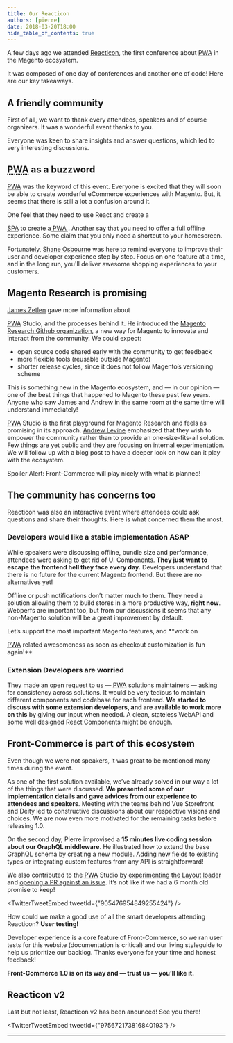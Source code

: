 ```yaml
---
title: Our Reacticon
authors: [pierre]
date: 2018-03-20T18:00
hide_table_of_contents: true
---
```


A few days ago we attended [Reacticon](http://reacticon.org/), the first
conference about <abbr title="Progressive Web Apps">PWA</abbr> in the Magento
ecosystem.

It was composed of one day of conferences and another one of code! Here are our
key takeaways.

<!-- truncate -->


## A friendly community

First of all, we want to thank every attendees, speakers and of course
organizers. It was a wonderful event thanks to you.

Everyone was keen to share insights and answer questions, which led to very
interesting discussions.

## <abbr title="Progressive Web App">PWA</abbr> as a buzzword

<abbr title="Progressive Web App">PWA</abbr> was the keyword of this event. Everyone
is excited that they will soon be able to create wonderful eCommerce experiences
with Magento. But, it seems that there is still a lot a confusion around it.

One feel that they need to use React and create a

<abbr title="Single Page Application">SPA</abbr> to create a<abbr title="Progressive Web App">
  PWA
</abbr>. Another say that you need to offer a full offline experience. Some claim
that you only need a shortcut to your homescreen.

Fortunately, [Shane Osbourne](https://twitter.com/shaneOsbourne) was here to
remind everyone to improve their user and developer experience step by step.
Focus on one feature at a time, and in the long run, you'll deliver awesome
shopping experiences to your customers.

## Magento Research is promising

[James Zetlen](https://twitter.com/jameszetlen) gave more information about

<abbr title="Progressive Web App">PWA</abbr> Studio, and the processes behind it.
He introduced the [Magento Research Github organization](https://github.com/magento-research),
a new way for Magento to innovate and interact from the community. We could expect:

- open source code shared early with the community to get feedback
- more flexible tools (reusable outside Magento)
- shorter release cycles, since it does not follow Magento’s versioning scheme

This is something new in the Magento ecosystem, and — in our opinion — one of
the best things that happened to Magento these past few years. Anyone who saw
James and Andrew in the same room at the same time will understand immediately!

<abbr title="Progressive Web App">PWA</abbr> Studio is the first playground for Magento
Research and feels as promising in its approach. [Andrew Levine](https://twitter.com/drewml)
emphasized that they wish to empower the community rather than to provide an one-size-fits-all
solution. Few things are yet public and they are focusing on internal experimentation.
We will follow up with a blog post to have a deeper look on how can it play with
the ecosystem.

Spoiler Alert: Front-Commerce will play nicely with what is planned!

## The community has concerns too

Reacticon was also an interactive event where attendees could ask questions and
share their thoughts. Here is what concerned them the most.

### Developers would like a stable implementation ASAP

While speakers were discussing offline, bundle size and performance, attendees
were asking to get rid of UI Components. **They just want to escape the frontend
hell they face every day.** Developers understand that there is no future for
the current Magento frontend. But there are no alternatives yet!

Offline or push notifications don’t matter much to them. They need a solution
allowing them to build stores in a more productive way, **right now**. Webperfs
are important too, but from our discussions it seems that any non-Magento
solution will be a great improvement by default.

Let’s support the most important Magento features, and \*\*work on

<abbr title="Progressive Web App">PWA</abbr> related awesomeness as soon as checkout
customization is fun again!**

### Extension Developers are worried

They made an open request to us — <abbr title="Progressive Web App">PWA</abbr>
solutions maintainers — asking for consistency across solutions. It would be
very tedious to maintain different components and codebase for each frontend.
**We started to discuss with some extension developers, and are available to
work more on this** by giving our input when needed. A clean, stateless WebAPI
and some well designed React Components might be enough.

## Front-Commerce is part of this ecosystem

Even though we were not speakers, it was great to be mentioned many times during
the event.

As one of the first solution available, we’ve already solved in our way a lot of
the things that were discussed. **We presented some of our implementation
details and gave advices from our experience to attendees and speakers**.
Meeting with the teams behind Vue Storefront and Deity led to constructive
discussions about our respective visions and choices. We are now even more
motivated for the remaining tasks before releasing 1.0.

On the second day, Pierre improvised a **15 minutes live coding session about
our GraphQL middleware**. He illustrated how to extend the base GraphQL schema
by creating a new module. Adding new fields to existing types or integrating
custom features from any API is straightforward!

We also contributed to the <abbr title="Progressive Web App">PWA</abbr> Studio
by
[experimenting the Layout loader](https://github.com/magento-research/pwa-buildpack/pull/14#issuecomment-373914226)
and
[opening a PR against an issue](https://github.com/magento-research/pwa-buildpack/pull/21).
It’s not like if we had a 6 month old promise to keep!

<TwitterTweetEmbed tweetId={"905476954849255424"} />

How could we make a good use of all the smart developers attending Reacticon?
**User testing!**

Developer experience is a core feature of Front-Commerce, so we ran user tests
for this website (documentation is critical) and our living styleguide to help
us prioritize our backlog. Thanks everyone for your time and honest feedback!

**Front-Commerce 1.0 is on its way and — trust us — you’ll like it.**

## Reacticon v2

Last but not least, Reacticon v2 has been anounced! See you there!

<TwitterTweetEmbed tweetId={"975672173816840193"} />

<hr />
<ChangelogFooter />
